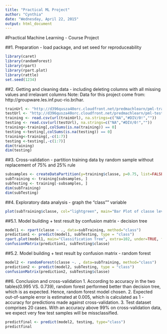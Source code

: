 ```yaml
---
title: "Practical ML Project"
author: "Cynthia"
date: "Wednesday, April 22, 2015"
output: html_document
---
```


#Practical Machine Learning - Course Project

##1. Preparation - load package, and set seed for reproduceability
```r
library(caret)
library(randomForest)
library(rpart)
library(rpart.plot)
library(rattle)
set.seed(1234)
```

##2. Getting and cleaning data - including deleting columns with all missing values and irrelavant columns
Note: Data for this project come from: http://groupware.les.inf.puc-rio.br/har.
```r
trainUrl <- "http://d396qusza40orc.cloudfront.net/predmachlearn/pml-training.csv"
testUrl <- "http://d396qusza40orc.cloudfront.net/predmachlearn/pml-testing.csv"
training <- read.csv(url(trainUrl), na.strings=c("NA","#DIV/0!",""))
testing <- read.csv(url(testUrl), na.strings=c("NA","#DIV/0!",""))
training<-training[,colSums(is.na(training)) == 0]
testing <-testing[,colSums(is.na(testing)) == 0]
training<-training[,-c(1:7)]
testing <-testing[,-c(1:7)]
dim(training)
dim(testing)
```

##3. Cross-validation - partition training data by random sample without replacement of 75% and 25% rule
```r
subsamples <- createDataPartition(y=training$classe, p=0.75, list=FALSE)
subTraining <- training[subsamples, ] 
subTesting <- training[-subsamples, ]
dim(subTraining)
dim(subTesting)
```
##4. Exploratory data analysis - graph the "class"" variable
```r
plot(subTraining$classe, col="lightgreen", main="Bar Plot of classe levels in subTraining dataset", xlab="classe levels", ylab="Frequency")
```

##5.1. Model building + test result by confusion matrix - decision tree
```r
model1 <- rpart(classe ~ ., data=subTraining, method="class")
prediction1 <- predict(model1, subTesting, type = "class")
rpart.plot(model1, main="Classification Tree", extra=102, under=TRUE, faclen=0)
confusionMatrix(prediction1, subTesting$classe)
```

##5.2. Model building + test result by confusion matrix - random forest
```r
model2 <- randomForest(classe ~. , data=subTraining, method="class")
prediction2 <- predict(model2, subTesting, type = "class")
confusionMatrix(prediction2, subTesting$classe)
```

##6. Conclusion and cross-validation
1. According to accuracy in the two tables(0.995 VS. 0.739), random forest performed better than decision tree, which is as expected. Hence, random forest model chosen. 
2. Expected out-of-sample error is estimated at 0.005, which is calculated as 1 - accuracy for predictions made against cross-validation. 
3. Test dataset comprises 20 cases. With an accuracy above 99% on cross-validation data, we expect very few test samples will be missclassified.
```r
predictfinal <- predict(model2, testing, type="class")
predictfinal
```